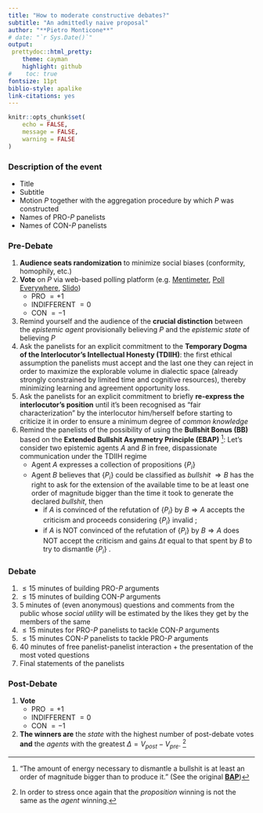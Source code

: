 ```yaml
---
title: "How to moderate constructive debates?"
subtitle: "An admittedly naive proposal"
author: "**Pietro Monticone**"
# date: "`r Sys.Date()`"
output:
 prettydoc::html_pretty:
    theme: cayman
    highlight: github
#    toc: true
fontsize: 11pt
biblio-style: apalike
link-citations: yes
---
```


```r
knitr::opts_chunk$set(
	echo = FALSE,
	message = FALSE,
	warning = FALSE
)
```


### **Description of the event**

* Title
* Subtitle
* Motion $P$ together with the aggregation procedure by which $P$ was constructed
* Names of PRO-$P$ panelists 
* Names of CON-$P$ panelists

### **Pre-Debate**

1. **Audience seats randomization** to minimize social biases (conformity, homophily, etc.)
2. **Vote**  on $P$ via web-based polling platform (e.g. [Mentimeter](https://www.mentimeter.com), [Poll Everywhere](https://www.polleverywhere.com), [Slido](https://www.sli.do))
    * PRO $=+1$
    * INDIFFERENT $=0$
    * CON $=-1$
3. Remind yourself and the audience of the **crucial distinction** between the *epistemic agent* provisionally believing $P$ and the *epistemic state* of believing $P$
4. Ask the panelists for an explicit commitment to the **Temporary Dogma of the Interlocutor's Intellectual Honesty (TDIIH)**: the first ethical assumption the panelists must accept and the last one they can reject in order to maximize the explorable volume in dialectic space (already strongly constrained by limited time and cognitive resources), thereby minimizing learning and agreement opportunity loss.
5. Ask the panelists for an explicit commitment to briefly **re-express the interlocutor's position** until it's been recognised as "fair characterization" by the interlocutor him/herself before starting to criticize it in order to ensure a minimum degree of *common knowledge*
6. Remind the panelists of the possibility of using the **Bullshit Bonus (BB)** based on the **Extended Bullshit Asymmetry Principle (EBAP)** ^["The amount of energy necessary to dismantle a bullshit is at least an order of magnitude bigger than to produce it." (See the original [**BAP**](https://twitter.com/ziobrando/status/289635060758507521?ref_src=twsrc%5Etfw%7Ctwcamp%5Etweetembed%7Ctwterm%5E289635060758507521&ref_url=http%3A%2F%2Fordrespontane.blogspot.com%2F2014%2F07%2Fbrandolinis-law.html))]: Let's consider two epistemic agents $A$ and $B$ in free, dispassionate communication under the TDIIH regime
   * Agent $A$ expresses a collection of propositions $\{ P_i \}$
   * Agent $B$ believes that $\{ P_i \}$ could be classified as *bullshit* $\Rightarrow B$ has the right to ask for the extension of the available time to be at least one order of magnitude bigger than the time it took to generate the declared *bullshit*, then 
     * if $A$ is convinced of the refutation of $\{ P_i \}$ by $B \Rightarrow A$ accepts the criticism and proceeds considering $\{ P_i \}$ invalid ;
     * if $A$ is NOT convinced of the refutation of $\{ P_i \}$ by $B \Rightarrow A$ does NOT accept the criticism and gains $\Delta t$ equal to that spent by $B$ to try to dismantle $\{ P_i \}$ .

### **Debate** 

1. $\leq 15$ minutes of building PRO-$P$ arguments
2. $\leq 15$ minutes of building CON-$P$ arguments
3. $5$ minutes of (even anonymous) questions and comments from the public whose *social utility* will be estimated by the likes they get by the members of the same
4. $\leq 15$ minutes for PRO-$P$ panelists to tackle CON-$P$ arguments
5. $\leq 15$ minutes CON-$P$ panelists to tackle PRO-$P$ arguments
6. $40$ minutes of free panelist-panelist interaction + the presentation of the most voted questions
7. Final statements of the panelists

### **Post-Debate**
1. **Vote**
    * PRO $=+1$
    * INDIFFERENT $=0$
    * CON $=-1$

2. **The winners are** the *state* with the highest number of post-debate votes **and** the *agents* with the greatest $\Delta = V_{post}-V_{pre}$. ^[In order to stress once again that the *proposition* winning is not the same as the *agent* winning.]
